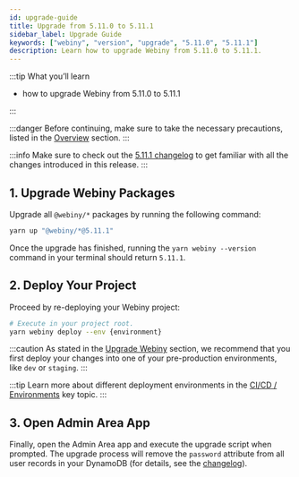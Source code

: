 ```yaml
---
id: upgrade-guide
title: Upgrade from 5.11.0 to 5.11.1
sidebar_label: Upgrade Guide
keywords: ["webiny", "version", "upgrade", "5.11.0", "5.11.1"]
description: Learn how to upgrade Webiny from 5.11.0 to 5.11.1.
---
```


:::tip What you’ll learn

- how to upgrade Webiny from 5.11.0 to 5.11.1

:::

:::danger
Before continuing, make sure to take the necessary precautions, listed in the [Overview](/docs/how-to-guides/upgrade-webiny#-precaution-measures) section.
:::

:::info
Make sure to check out the [5.11.1 changelog](/docs/release-notes/5.11.1/changelog) to get familiar with all the changes introduced in this release.
:::

## 1. Upgrade Webiny Packages

Upgrade all `@webiny/*` packages by running the following command:

```bash
yarn up "@webiny/*@5.11.1"
```

Once the upgrade has finished, running the `yarn webiny --version` command in your terminal should return `5.11.1`.

## 2. Deploy Your Project

Proceed by re-deploying your Webiny project:

```bash
# Execute in your project root.
yarn webiny deploy --env {environment}
```

:::caution
As stated in the [Upgrade Webiny](/docs/how-to-guides/upgrade-webiny#pre-production-environments-first) section, we recommend that you first deploy your changes into one of your pre-production environments, like `dev` or `staging`.
:::

:::tip
Learn more about different deployment environments in the [CI/CD / Environments](/docs/key-topics/ci-cd/environments) key topic.
:::

## 3. Open Admin Area App

Finally, open the Admin Area app and execute the upgrade script when prompted. The upgrade process will remove the `password` attribute from all user records in your DynamoDB (for details, see the [changelog](/docs/release-notes/5.11.1/changelog#remove-password-attribute-from-dynamodb-1842)).

